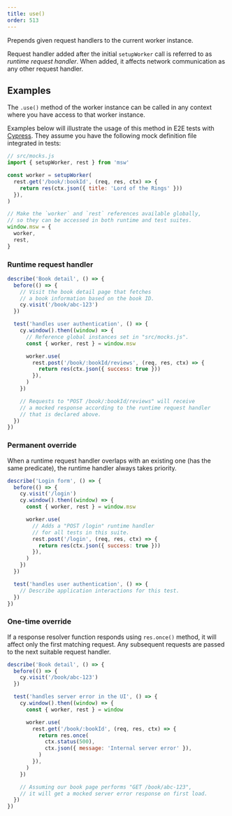 ```yaml
---
title: use()
order: 513
---
```


Prepends given request handlers to the current worker instance.

Request handler added after the initial `setupWorker` call is referred to as _runtime request handler_. When added, it affects network communication as any other request handler.

## Examples

The `.use()` method of the worker instance can be called in any context where you have access to that worker instance.

Examples below will illustrate the usage of this method in E2E tests with [Cypress](https://www.cypress.io). They assume you have the following mock definition file integrated in tests:

```js showLineNumbers
// src/mocks.js
import { setupWorker, rest } from 'msw'

const worker = setupWorker(
  rest.get('/book/:bookId', (req, res, ctx) => {
    return res(ctx.json({ title: 'Lord of the Rings' }))
  }),
)

// Make the `worker` and `rest` references available globally,
// so they can be accessed in both runtime and test suites.
window.msw = {
  worker,
  rest,
}
```

### Runtime request handler

```js showLineNumbers
describe('Book detail', () => {
  before(() => {
    // Visit the book detail page that fetches
    // a book information based on the book ID.
    cy.visit('/book/abc-123')
  })

  test('handles user authentication', () => {
    cy.window().then((window) => {
      // Reference global instances set in "src/mocks.js".
      const { worker, rest } = window.msw

      worker.use(
        rest.post('/book/:bookId/reviews', (req, res, ctx) => {
          return res(ctx.json({ success: true }))
        }),
      )
    })

    // Requests to "POST /book/:bookId/reviews" will receive
    // a mocked response according to the runtime request handler
    // that is declared above.
  })
})
```

### Permanent override

When a runtime request handler overlaps with an existing one (has the same predicate), the runtime handler always takes priority.

```js showLineNumbers focusedLines=7-13
describe('Login form', () => {
  before(() => {
    cy.visit('/login')
    cy.window().then((window) => {
      const { worker, rest } = window.msw

      worker.use(
        // Adds a "POST /login" runtime handler
        // for all tests in this suite.
        rest.post('/login', (req, res, ctx) => {
          return res(ctx.json({ success: true }))
        }),
      )
    })
  })

  test('handles user authentication', () => {
    // Describe application interactions for this test.
  })
})
```

### One-time override

If a response resolver function responds using `res.once()` method, it will affect only the first matching request. Any subsequent requests are passed to the next suitable request handler.

```js showLineNumbers focusedLines=10-17
describe('Book detail', () => {
  before(() => {
    cy.visit('/book/abc-123')
  })

  test('handles server error in the UI', () => {
    cy.window().then((window) => {
      const { worker, rest } = window

      worker.use(
        rest.get('/book/:bookId', (req, res, ctx) => {
          return res.once(
            ctx.status(500),
            ctx.json({ message: 'Internal server error' }),
          )
        }),
      )
    })

    // Assuming our book page performs "GET /book/abc-123",
    // it will get a mocked server error response on first load.
  })
})
```
